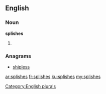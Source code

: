 ==English==

===Noun===
'''splishes'''

# {{plural of|[[splish]]}}

===Anagrams===
* [[shipless#English|shipless]]

[[Category:English plurals]]

[[ar:splishes]]
[[fr:splishes]]
[[ku:splishes]]
[[my:splishes]]